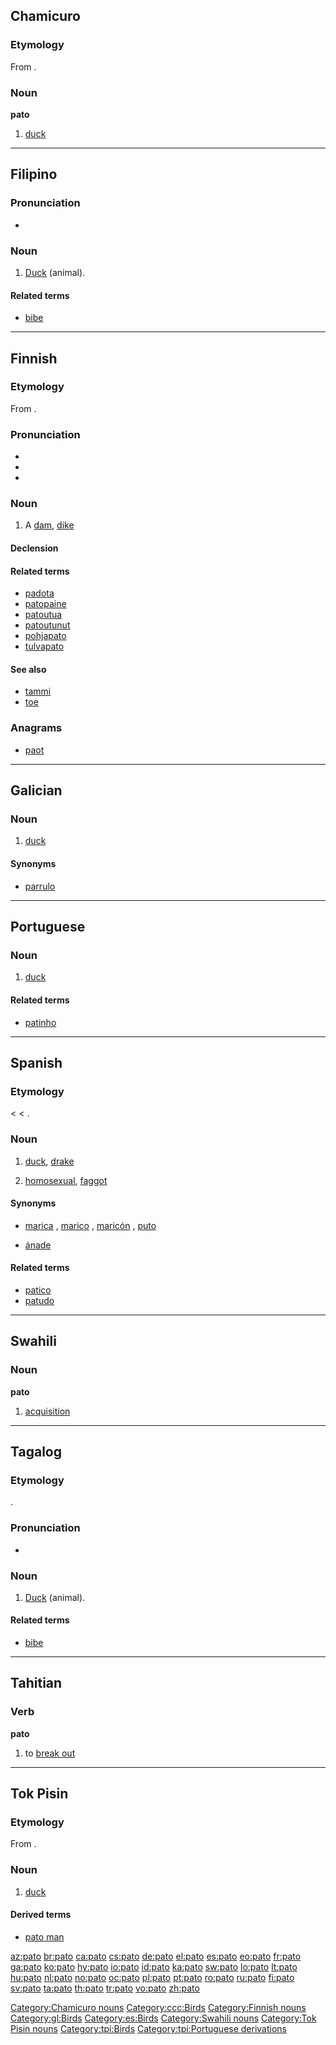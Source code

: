 {{also|pāto}}
==Chamicuro==

===Etymology===
From {{etyl|es|ccc}} {{term|pato|lang=es}}.

===Noun===
'''pato'''

# [[duck]]

[[Category:Chamicuro nouns]]
[[Category:ccc:Birds]]

----

==Filipino==

===Pronunciation===
* {{IPA|/ˈpaː.tɔ/|lang=fil}}

===Noun===
{{infl|fil|noun}}

# [[duck#English|Duck]] (animal).

====Related terms====
* [[bibe#Filipino|bibe]]

----

==Finnish==
{{wikipedia|lang=fi}}
{{Finnish index|p|a}}

===Etymology===
From {{proto|Finno-Ugric|paδɜ|lang=fi}}.

===Pronunciation===
* {{IPA|lang=fi|[ˈpɑto]}}
* {{rhymes|ɑto|lang=fi}}
* {{hyphenation|pa|to}}

===Noun===
{{infl|fi|noun}}

# A [[dam]], [[dike]]

====Declension====
{{fi-decl-valo|pa|t|d}}

====Related terms====
* [[padota]]
* [[patopaine]]
* [[patoutua]]
* [[patoutunut]]
* [[pohjapato]]
* [[tulvapato]]

====See also====
* [[tammi]]
* [[toe]]

===Anagrams===
* [[paot#Finnish|paot]]

[[Category:Finnish nouns]]

----

==Galician==

===Noun===
{{gl-noun|m}}

# [[duck]]

====Synonyms====
* [[parrulo]]

[[Category:gl:Birds]]

----

==Portuguese==

===Noun===
{{pt-noun-mf|f=pata}}

# [[duck]]

====Related terms====
* [[patinho#Portuguese|patinho]]

----

==Spanish==

===Etymology===
{{etyl|xaa|es}} {{term||tr=páṭṭ|sc=Arab|lang=xaa}} < {{etyl|ar|es}} {{term|بط|tr=baṭṭ||duck|sc=Arab|lang=ar}} < {{etyl|fa|es}} {{term|بت|tr=bat, duck|sc=fa-Arab|lang=fa}}.

===Noun===
{{es-noun-mf|f=pata}}

# [[duck]], [[drake]]
# {{vulgar|slang|lang=es|Antilles|Nicaragua|Venezuela}} [[homosexual]], [[faggot]]

====Synonyms====
* {{sense|homosexual}} [[marica]] {{m}}, [[marico]] {{m}}, [[maricón]] {{m}}, [[puto]] {{m}}
* {{sense|duck}} [[ánade]]

====Related terms====
* [[patico]]
* [[patudo]]

[[Category:es:Birds]]

----

==Swahili==

===Noun===
'''pato'''

# [[acquisition]]

[[Category:Swahili nouns]]

----

==Tagalog==

===Etymology===
{{etyl|es|tl}} {{term|pato|lang=es||duck}}.

===Pronunciation===
* {{IPA|/ˈpaː.tɔ/|lang=tl}}

===Noun===
{{tl-noun}}

# [[duck#English|Duck]] (animal).

====Related terms====
* [[bibe#Tagalog|bibe]]

----

==Tahitian==

===Verb===
'''pato'''

# to [[break out]]

----

==Tok Pisin==

===Etymology===
From {{etyl|pt|tpi}} {{term|pato|lang=pt}}.

===Noun===
{{infl|tpi|noun}}

# [[duck]]

====Derived terms====
* [[pato man]]

[[Category:Tok Pisin nouns]]
[[Category:tpi:Birds]]
[[Category:tpi:Portuguese derivations]]

[[az:pato]]
[[br:pato]]
[[ca:pato]]
[[cs:pato]]
[[de:pato]]
[[el:pato]]
[[es:pato]]
[[eo:pato]]
[[fr:pato]]
[[ga:pato]]
[[ko:pato]]
[[hy:pato]]
[[io:pato]]
[[id:pato]]
[[ka:pato]]
[[sw:pato]]
[[lo:pato]]
[[lt:pato]]
[[hu:pato]]
[[nl:pato]]
[[no:pato]]
[[oc:pato]]
[[pl:pato]]
[[pt:pato]]
[[ro:pato]]
[[ru:pato]]
[[fi:pato]]
[[sv:pato]]
[[ta:pato]]
[[th:pato]]
[[tr:pato]]
[[vo:pato]]
[[zh:pato]]